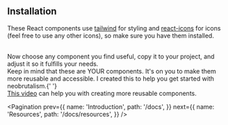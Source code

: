 
## Installation

These React components use <a target="_blank" href="https://tailwindcss.com/">tailwind</a> for styling and <a target="_blank" href="https://react-icons.github.io/react-icons/">react-icons</a> for icons (feel free to use any other icons), so make sure you have them installed.

<br />
Now choose any component you find useful, copy it to your project, and adjust it
so it fulfills your needs.
<br />
Keep in mind that these are YOUR components. It's on you to make them more reusable
and accessible. I created this to help you get started with neobrutalism.{' '}
<br />
<a target="_blank"href="https://www.youtube.com/watch?v=eXRlVpw1SIQ&ab_channel=Joshtriedcoding">This video</a> can help you with creating more reusable components.

<Pagination
  prev={{
    name: 'Introduction',
    path: '/docs',
  }}
  next={{
    name: 'Resources',
    path: '/docs/resources',
  }}
/>
